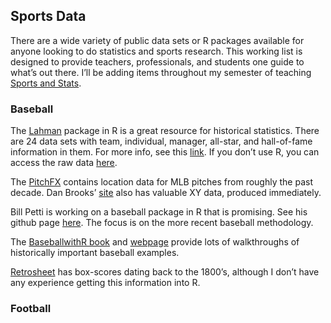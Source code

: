 ## Sports Data

There are a wide variety of public data sets or R packages available for anyone looking to do statistics and sports research. This working list is designed to provide teachers, professionals, and students one guide to what's out there. I'll be adding items throughout my semester of teaching [Sports and Stats](statsbylopez.com/stats-sports-class/). 

### Baseball

The [Lahman](https://cran.r-project.org/web/packages/Lahman/Lahman.pdf) package in R is a great resource for historical statistics. There are 24 data sets with team, individual, manager, all-star, and hall-of-fame information in them. For more info, see this [link](http://lahman.r-forge.r-project.org/). If you don't use R, you can access the raw data [here](http://www.seanlahman.com/baseball-archive/statistics/).

The [PitchFX](http://cpsievert.github.io/pitchRx/) contains location data for MLB pitches from roughly the past decade. Dan Brooks' [site](http://www.brooksbaseball.net/) also has valuable XY data, produced immediately. 

Bill Petti is working on a baseball package in R that is promising. See his github page [here](https://github.com/BillPetti/baseballr). The focus is on the more recent baseball methodology. 

The [BaseballwithR book](http://www.amazon.com/Analyzing-Baseball-Data-Chapman-Series/dp/1466570229) and [webpage](https://baseballwithr.wordpress.com) provide lots of walkthroughs of historically important baseball examples. 

[Retrosheet](http://www.retrosheet.org/) has box-scores dating back to the 1800's, although I don't have any experience getting this information into R. 


### Football


